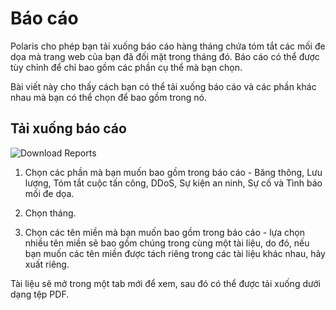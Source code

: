 # Báo cáo

Polaris cho phép bạn tải xuống báo cáo hàng tháng chứa tóm tắt các mối đe dọa mà trang web của bạn đã đối mặt trong
tháng đó. Báo cáo có thể được tùy chỉnh để chỉ bao gồm các phần cụ thể mà bạn chọn.

Bài viết này cho thấy cách bạn có thể tải xuống báo cáo và các phần khác nhau mà bạn có thể chọn để bao gồm trong nó.

## Tải xuống báo cáo

![Download Reports](/img/security-center/overview/report-download.png)

1. Chọn các phần mà bạn muốn bao gồm trong báo cáo - Băng thông, Lưu lượng, Tóm tắt cuộc tấn công, DDoS, Sự kiện an
ninh, Sự cố và Tình báo mối đe dọa.

2. Chọn tháng.

3. Chọn các tên miền mà bạn muốn bao gồm trong báo cáo - lựa chọn nhiều tên miền sẽ bao gồm chúng trong cùng một tài
liệu, do đó, nếu bạn muốn các tên miền được tách riêng trong các tài liệu khác nhau, hãy xuất riêng.

Tài liệu sẽ mở trong một tab mới để xem, sau đó có thể được tải xuống dưới dạng tệp PDF.
